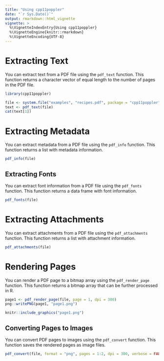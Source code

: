 ```yaml
---
title: "Using cpp11poppler"
date: "`r Sys.Date()`"
output: rmarkdown::html_vignette
vignette: >
  %\VignetteIndexEntry{Using cpp11poppler}
  %\VignetteEngine{knitr::rmarkdown}
  %\VignetteEncoding{UTF-8}
---
```


# Extracting Text

You can extract text from a PDF file using the `pdf_text` function. This function returns a character vector of equal length to the number of pages in the PDF file.

```r
library(cpp11poppler)

file <- system.file("examples", "recipes.pdf", package = "cpp11poppler")
text <- pdf_text(file)
cat(text[1])
```

# Extracting Metadata

You can extract metadata from a PDF file using the `pdf_info` function. This function returns a list with metadata information.

```r
pdf_info(file)
```

## Extracting Fonts

You can extract font information from a PDF file using the `pdf_fonts` function. This function returns a data frame with font information.

```r
pdf_fonts(file)
```

# Extracting Attachments

You can extract attachments from a PDF file using the `pdf_attachments` function. This function returns a list with attachment information.

```r
pdf_attachments(file)
```

# Rendering Pages

You can render a PDF page to a bitmap array using the `pdf_render_page` function. This function returns a bitmap array that can be further processed in R.

```r
page1 <- pdf_render_page(file, page = 1, dpi = 300)
png::writePNG(page1, "page1.png")
```

```r
knitr::include_graphics("page1.png")
```

## Converting Pages to Images

You can convert PDF pages to images using the `pdf_convert` function. This function saves the rendered pages as image files.

```r
pdf_convert(file, format = "png", pages = 1:2, dpi = 300, verbose = FALSE)
```
